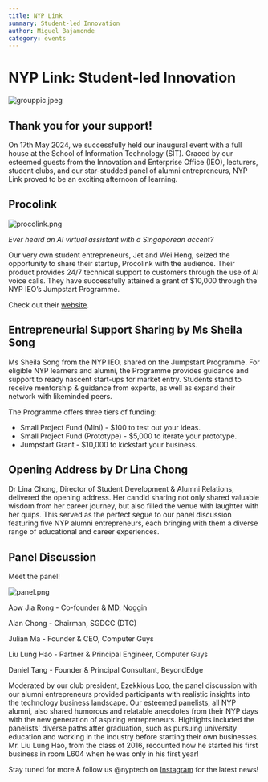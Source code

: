 ```yaml
---
title: NYP Link
summary: Student-led Innovation
author: Miguel Bajamonde
category: events
---
```


# NYP Link: Student-led Innovation

![grouppic.jpeg](/assets/blog/nyplink-committee.jpg)

## Thank you for your support!

On 17th May 2024, we successfully held our inaugural event with a full house at the School of Information Technology (SIT). Graced by our esteemed guests from the Innovation and Enterprise Office (IEO), lecturers, student clubs, and our star-studded panel of alumni entrepreneurs, NYP Link proved to be an exciting afternoon of learning.

## Procolink

![procolink.png](/assets/showcase/procolink.png)

_Ever heard an AI virtual assistant with a Singaporean accent?_

Our very own student entrepreneurs, Jet and Wei Heng, seized the opportunity to share their startup, Procolink with the audience. Their product provides 24/7 technical support to customers through the use of AI voice calls. They have successfully attained a grant of $10,000 through the NYP IEO’s Jumpstart Programme.

Check out their [website](https://proco.link).

## **Entrepreneurial Support Sharing by Ms Sheila Song**

Ms Sheila Song from the NYP IEO, shared on the Jumpstart Programme. For eligible NYP learners and alumni, the Programme provides guidance and support to ready nascent start-ups for market entry. Students stand to receive mentorship & guidance from experts, as well as expand their network with likeminded peers.

The Programme offers three tiers of funding:

- Small Project Fund (Mini) - $100 to test out your ideas.
- Small Project Fund (Prototype) - $5,000 to iterate your prototype.
- Jumpstart Grant - $10,000 to kickstart your business.

## Opening Address by Dr Lina Chong

Dr Lina Chong, Director of Student Development & Alumni Relations, delivered the opening address. Her candid sharing not only shared valuable wisdom from her career journey, but also filled the venue with laughter with her quips. This served as the perfect segue to our panel discussion featuring five NYP alumni entrepreneurs, each bringing with them a diverse range of educational and career experiences.

## Panel Discussion

Meet the panel!

![panel.png](/assets/blog/nyplink-panelists.png)

Aow Jia Rong - Co-founder & MD, Noggin

Alan Chong - Chairman, SGDCC (DTC)

Julian Ma - Founder & CEO, Computer Guys

Liu Lung Hao - Partner & Principal Engineer, Computer Guys

Daniel Tang - Founder & Principal Consultant, BeyondEdge

Moderated by our club president, Ezekkious Loo, the panel discussion with our alumni entrepreneurs provided participants with realistic insights into the technology business landscape. Our esteemed panelists, all NYP alumni, also shared humorous and relatable anecdotes from their NYP days with the new generation of aspiring entrepreneurs. Highlights included the panelists' diverse paths after graduation, such as pursuing university education and working in the industry before starting their own businesses. Mr. Liu Lung Hao, from the class of 2016, recounted how he started his first business in room L604 when he was only in his first year!

Stay tuned for more & follow us @nyptech on [Instagram](https://go.nyptech.club/instagram) for the latest news!